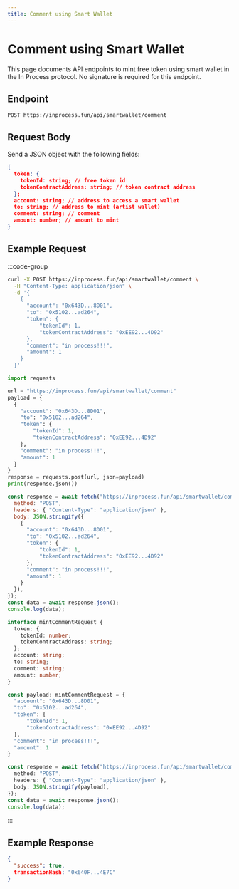 ```yaml
---
title: Comment using Smart Wallet
---
```


# Comment using Smart Wallet

This page documents API endpoints to mint free token using smart wallet in the In Process protocol.
No signature is required for this endpoint.

## Endpoint

```
POST https://inprocess.fun/api/smartwallet/comment
```

## Request Body

Send a JSON object with the following fields:

```json
{
  token: {
    tokenId: string; // free token id
    tokenContractAddress: string; // token contract address
  };
  account: string; // address to access a smart wallet
  to: string; // address to mint (artist wallet)
  comment: string; // comment
  amount: number; // amount to mint
}
```

## Example Request

:::code-group

```bash [cURL]
curl -X POST https://inprocess.fun/api/smartwallet/comment \
  -H "Content-Type: application/json" \
  -d '{
    {
      "account": "0x643D...8D01",
      "to": "0x5102...ad264",
      "token": {
          "tokenId": 1,
          "tokenContractAddress": "0xEE92...4D92"
      },
      "comment": "in process!!!",
      "amount": 1
    }
  }'
```

```python [Python]
import requests

url = "https://inprocess.fun/api/smartwallet/comment"
payload = {
  {
    "account": "0x643D...8D01",
    "to": "0x5102...ad264",
    "token": {
        "tokenId": 1,
        "tokenContractAddress": "0xEE92...4D92"
    },
    "comment": "in process!!!",
    "amount": 1
  }
}
response = requests.post(url, json=payload)
print(response.json())
```

```javascript [JavaScript]
const response = await fetch("https://inprocess.fun/api/smartwallet/comment", {
  method: "POST",
  headers: { "Content-Type": "application/json" },
  body: JSON.stringify({
    {
      "account": "0x643D...8D01",
      "to": "0x5102...ad264",
      "token": {
          "tokenId": 1,
          "tokenContractAddress": "0xEE92...4D92"
      },
      "comment": "in process!!!",
      "amount": 1
    }
  }),
});
const data = await response.json();
console.log(data);
```

```typescript [TypeScript]
interface mintCommentRequest {
  token: {
    tokenId: number;
    tokenContractAddress: string;
  };
  account: string;
  to: string;
  comment: string;
  amount: number;
}

const payload: mintCommentRequest = {
  "account": "0x643D...8D01",
  "to": "0x5102...ad264",
  "token": {
      "tokenId": 1,
      "tokenContractAddress": "0xEE92...4D92"
  },
  "comment": "in process!!!",
  "amount": 1
}

const response = await fetch("https://inprocess.fun/api/smartwallet/comment", {
  method: "POST",
  headers: { "Content-Type": "application/json" },
  body: JSON.stringify(payload),
});
const data = await response.json();
console.log(data);
```

:::

## Example Response

```json
{
  "success": true,
  transactionHash: "0x640F...4E7C"
}
```
